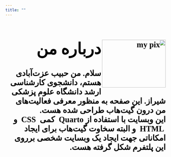 ```yaml
---
title: ""
---
```






<div dir = "rtl", style = "color: black; font-size: 25px; font-family: Yas;">
<b>



<img src="./images/profile_1.jpg" align = "right" alt="my pix" width="200" height="150">

<h1>
درباره من
</h1>


<b>
سلام. من حبیب عزت‌آبادی هستم، دانشجوی کارشناسی ارشد دانشگاه علوم پزشکی شیراز. 
این صفحه به منظور معرفی فعالیت‌های من درون گیت‌هاب طراحی شده هست. 
<br>
این وبسایت با استفاده از <bdi> Quarto</bdi>&nbsp;  کمی <bdi> CSS </bdi>&nbsp;  و  <bdi> HTML </bdi>&nbsp;   و البته سخاوت گیت‌هاب برای ایجاد امکاناتی جهت ایجاد یک وبسایت شخصی بر‌روی این پلتفرم شکل گرفته هست. 

 </b> <br><br>


</div>


